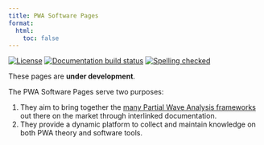 ```yaml
---
title: PWA Software Pages
format:
  html:
    toc: false
---
```


[![License](https://img.shields.io/badge/License-Apache_2.0-blue.svg)](https://www.apache.org/licenses/LICENSE-2.0)
[![Documentation build status](https://readthedocs.org/projects/pwa/badge/?version=latest)](https://pwa.readthedocs.io)
[![Spelling checked](https://img.shields.io/badge/cspell-checked-brightgreen.svg)](https://github.com/streetsidesoftware/cspell/tree/master/packages/cspell)

:::{.callout-warning}
These pages are **under development**.
:::

The PWA Software Pages serve two purposes:

1. They aim to bring together the [many Partial Wave Analysis frameworks](./software/index.qmd#software-inventory) out there on the market through interlinked documentation.
2. They provide a dynamic platform to collect and maintain knowledge on both PWA theory and software tools.
